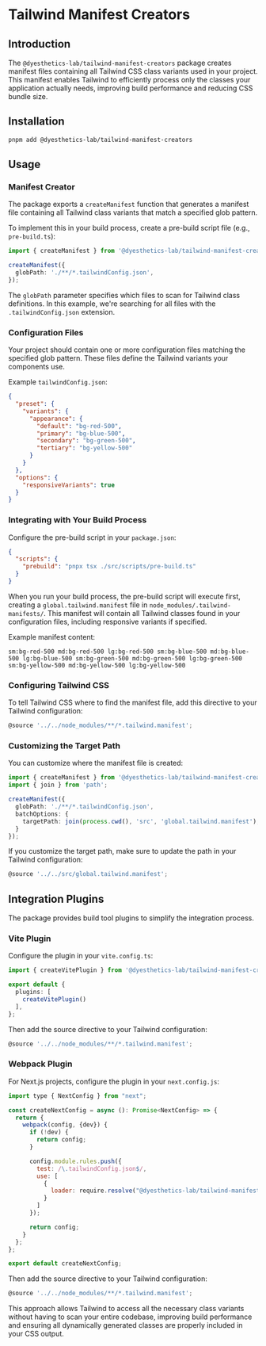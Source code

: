 # Tailwind Manifest Creators

## Introduction

The `@dyesthetics-lab/tailwind-manifest-creators` package creates manifest files containing all Tailwind CSS class variants used in your project. This manifest enables Tailwind to efficiently process only the classes your application actually needs, improving build performance and reducing CSS bundle size.

## Installation

```bash
pnpm add @dyesthetics-lab/tailwind-manifest-creators
```

## Usage

### Manifest Creator

The package exports a `createManifest` function that generates a manifest file containing all Tailwind class variants that match a specified glob pattern.

To implement this in your build process, create a pre-build script file (e.g., `pre-build.ts`):

```ts
import { createManifest } from '@dyesthetics-lab/tailwind-manifest-creators';

createManifest({
  globPath: './**/*.tailwindConfig.json',
});
```

The `globPath` parameter specifies which files to scan for Tailwind class definitions. In this example, we're searching for all files with the `.tailwindConfig.json` extension.

### Configuration Files

Your project should contain one or more configuration files matching the specified glob pattern. These files define the Tailwind variants your components use.

Example `tailwindConfig.json`:

```json
{
  "preset": {
    "variants": {
      "appearance": {
        "default": "bg-red-500",
        "primary": "bg-blue-500",
        "secondary": "bg-green-500",
        "tertiary": "bg-yellow-500"
      }
    }
  },
  "options": {
    "responsiveVariants": true
  }
}
```

### Integrating with Your Build Process

Configure the pre-build script in your `package.json`:

```json
{
  "scripts": {
    "prebuild": "pnpx tsx ./src/scripts/pre-build.ts"
  }
}
```

When you run your build process, the pre-build script will execute first, creating a `global.tailwind.manifest` file in `node_modules/.tailwind-manifests/`. This manifest will contain all Tailwind classes found in your configuration files, including responsive variants if specified.

Example manifest content:
```
sm:bg-red-500 md:bg-red-500 lg:bg-red-500 sm:bg-blue-500 md:bg-blue-500 lg:bg-blue-500 sm:bg-green-500 md:bg-green-500 lg:bg-green-500 sm:bg-yellow-500 md:bg-yellow-500 lg:bg-yellow-500
```

### Configuring Tailwind CSS

To tell Tailwind CSS where to find the manifest file, add this directive to your Tailwind configuration:

```js
@source '../../node_modules/**/*.tailwind.manifest';
```

### Customizing the Target Path

You can customize where the manifest file is created:

```ts
import { createManifest } from '@dyesthetics-lab/tailwind-manifest-creators';
import { join } from 'path';

createManifest({
  globPath: './**/*.tailwindConfig.json',
  batchOptions: {
    targetPath: join(process.cwd(), 'src', 'global.tailwind.manifest'),
  }
});
```

If you customize the target path, make sure to update the path in your Tailwind configuration:

```js
@source '../../src/global.tailwind.manifest';
```

## Integration Plugins

The package provides build tool plugins to simplify the integration process.

### Vite Plugin

Configure the plugin in your `vite.config.ts`:

```ts
import { createVitePlugin } from '@dyesthetics-lab/tailwind-manifest-creators/vite';

export default {
  plugins: [
    createVitePlugin()
  ],
};
```

Then add the source directive to your Tailwind configuration:

```js
@source '../../node_modules/**/*.tailwind.manifest';
```

### Webpack Plugin

For Next.js projects, configure the plugin in your `next.config.js`:

```js
import type { NextConfig } from "next";

const createNextConfig = async (): Promise<NextConfig> => {
  return {
    webpack(config, {dev}) {
      if (!dev) {
        return config;
      }

      config.module.rules.push({
        test: /\.tailwindConfig.json$/,
        use: [
          {
            loader: require.resolve("@dyesthetics-lab/tailwind-manifest-creators/manifest-loader"),
          }
        ]
      });

      return config;
    }
  };
};

export default createNextConfig;
```

Then add the source directive to your Tailwind configuration:

```js
@source '../../node_modules/**/*.tailwind.manifest';
```

This approach allows Tailwind to access all the necessary class variants without having to scan your entire codebase, improving build performance and ensuring all dynamically generated classes are properly included in your CSS output.